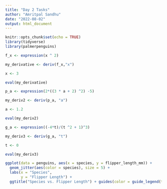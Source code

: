 ```yaml
---
title: "Day 2 Tasks"
author: "Amritpal Sandhu"
date: "2022-08-02"
output: html_document
---
```


```r
knitr::opts_chunk$set(echo = TRUE)
library(tidyverse)
library(palmerpenguins)
```

```r
f_x <- expression(x ^ 2)

my_derivative <- deriv(f_x,"x")

x <- 3

eval(my_derivative)
```

```r
p_a <- expression(2*((3 * a + 2) ^2) -5)

my_deriv2 <- deriv(p_a, "a")

a <- 1.2

eval(my_deriv2)

```

```r
g_a <- expression((-4*t)/(t ^2 + 1)^3)

my_deriv3 <- deriv(g_a, "t")

t <- 0

eval(my_deriv3)
```

```r
ggplot(data = penguins, aes(x = species, y = flipper_length_mm)) +
  geom_jitter(aes(color = species), size = 5) +
  labs(x = "Species", 
       y = "Flipper Length") +
  ggtitle("Species vs. Flipper Length") + guides(color = guide_legend(title = "Species Type"))
```
